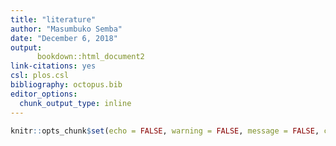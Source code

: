 ```yaml
---
title: "literature"
author: "Masumbuko Semba"
date: "December 6, 2018"
output: 
      bookdown::html_document2
link-citations: yes
csl: plos.csl
bibliography: octopus.bib
editor_options: 
  chunk_output_type: inline
---
```


```r
knitr::opts_chunk$set(echo = FALSE, warning = FALSE, message = FALSE, comment = "")
```

